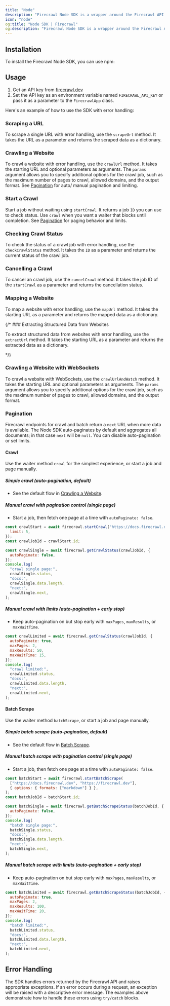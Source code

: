 ```yaml
---
title: "Node"
description: "Firecrawl Node SDK is a wrapper around the Firecrawl API to help you easily turn websites into markdown."
icon: "node"
og:title: "Node SDK | Firecrawl"
og:description: "Firecrawl Node SDK is a wrapper around the Firecrawl API to help you easily turn websites into markdown."
---
```



## Installation

To install the Firecrawl Node SDK, you can use npm:

<InstallationNode />

## Usage

1. Get an API key from [firecrawl.dev](https://firecrawl.dev)
2. Set the API key as an environment variable named `FIRECRAWL_API_KEY` or pass it as a parameter to the `FirecrawlApp` class.

Here's an example of how to use the SDK with error handling:

<ScrapeAndCrawlExampleNode />

### Scraping a URL

To scrape a single URL with error handling, use the `scrapeUrl` method. It takes the URL as a parameter and returns the scraped data as a dictionary.

<ScrapeNodeShort />

### Crawling a Website

To crawl a website with error handling, use the `crawlUrl` method. It takes the starting URL and optional parameters as arguments. The `params` argument allows you to specify additional options for the crawl job, such as the maximum number of pages to crawl, allowed domains, and the output format. See [Pagination](#pagination) for auto/ manual pagination and limiting.

<CrawlNodeShort />

### Start a Crawl

Start a job without waiting using `startCrawl`. It returns a job `ID` you can use to check status. Use `crawl` when you want a waiter that blocks until completion. See [Pagination](#pagination) for paging behavior and limits.

<StartCrawlNodeShort />

### Checking Crawl Status

To check the status of a crawl job with error handling, use the `checkCrawlStatus` method. It takes the `ID` as a parameter and returns the current status of the crawl job.

<CheckCrawlStatusNodeShort />

### Cancelling a Crawl

To cancel an crawl job, use the `cancelCrawl` method. It takes the job ID of the `startCrawl` as a parameter and returns the cancellation status.

<CancelCrawlNodeShort />

### Mapping a Website

To map a website with error handling, use the `mapUrl` method. It takes the starting URL as a parameter and returns the mapped data as a dictionary.

<MapNodeShort />

{/\* ### Extracting Structured Data from Websites

To extract structured data from websites with error handling, use the `extractUrl` method. It takes the starting URL as a parameter and returns the extracted data as a dictionary.

<ExtractNodeShort /> */}

### Crawling a Website with WebSockets

To crawl a website with WebSockets, use the `crawlUrlAndWatch` method. It takes the starting URL and optional parameters as arguments. The `params` argument allows you to specify additional options for the crawl job, such as the maximum number of pages to crawl, allowed domains, and the output format.

<CrawlWebSocketNodeBase />

### Pagination

Firecrawl endpoints for crawl and batch return a `next` URL when more data is available. The Node SDK auto-paginates by default and aggregates all documents; in that case `next` will be `null`. You can disable auto-pagination or set limits.

#### Crawl

Use the waiter method `crawl` for the simplest experience, or start a job and page manually.

##### Simple crawl (auto-pagination, default)

- See the default flow in [Crawling a Website](#crawling-a-website).

##### Manual crawl with pagination control (single page)

- Start a job, then fetch one page at a time with `autoPaginate: false`.

```js Node
const crawlStart = await firecrawl.startCrawl("https://docs.firecrawl.dev", {
  limit: 5,
});
const crawlJobId = crawlStart.id;

const crawlSingle = await firecrawl.getCrawlStatus(crawlJobId, {
  autoPaginate: false,
});
console.log(
  "crawl single page:",
  crawlSingle.status,
  "docs:",
  crawlSingle.data.length,
  "next:",
  crawlSingle.next,
);
```

##### Manual crawl with limits (auto-pagination + early stop)

- Keep auto-pagination on but stop early with `maxPages`, `maxResults`, or `maxWaitTime`.

```js Node
const crawlLimited = await firecrawl.getCrawlStatus(crawlJobId, {
  autoPaginate: true,
  maxPages: 2,
  maxResults: 50,
  maxWaitTime: 15,
});
console.log(
  "crawl limited:",
  crawlLimited.status,
  "docs:",
  crawlLimited.data.length,
  "next:",
  crawlLimited.next,
);
```

#### Batch Scrape

Use the waiter method `batchScrape`, or start a job and page manually.

##### Simple batch scrape (auto-pagination, default)

- See the default flow in [Batch Scrape](/features/batch-scrape).

##### Manual batch scrape with pagination control (single page)

- Start a job, then fetch one page at a time with `autoPaginate: false`.

```js Node
const batchStart = await firecrawl.startBatchScrape(
  ["https://docs.firecrawl.dev", "https://firecrawl.dev"],
  { options: { formats: ["markdown"] } },
);
const batchJobId = batchStart.id;

const batchSingle = await firecrawl.getBatchScrapeStatus(batchJobId, {
  autoPaginate: false,
});
console.log(
  "batch single page:",
  batchSingle.status,
  "docs:",
  batchSingle.data.length,
  "next:",
  batchSingle.next,
);
```

##### Manual batch scrape with limits (auto-pagination + early stop)

- Keep auto-pagination on but stop early with `maxPages`, `maxResults`, or `maxWaitTime`.

```js Node
const batchLimited = await firecrawl.getBatchScrapeStatus(batchJobId, {
  autoPaginate: true,
  maxPages: 2,
  maxResults: 100,
  maxWaitTime: 20,
});
console.log(
  "batch limited:",
  batchLimited.status,
  "docs:",
  batchLimited.data.length,
  "next:",
  batchLimited.next,
);
```

## Error Handling

The SDK handles errors returned by the Firecrawl API and raises appropriate exceptions. If an error occurs during a request, an exception will be raised with a descriptive error message. The examples above demonstrate how to handle these errors using `try/catch` blocks.
